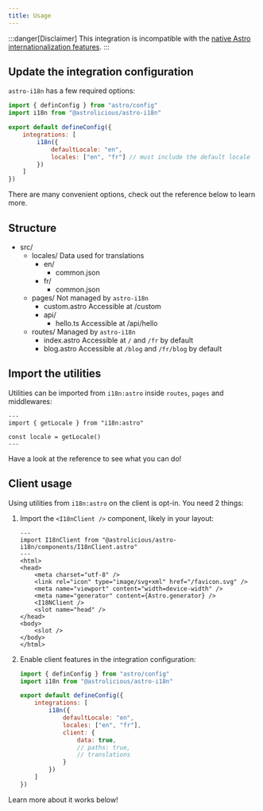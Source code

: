 ```yaml
---
title: Usage
---
```



:::danger[Disclaimer]
This integration is incompatible with the [native Astro internationalization features](https://docs.astro.build/en/guides/internationalization/).
:::

## Update the integration configuration

`astro-i18n` has a few required options:

```js title="astro.config.mjs" {7,8}
import { definConfig } from "astro/config"
import i18n from "@astrolicious/astro-i18n"

export default defineConfig({
    integrations: [
        i18n({
            defaultLocale: "en",
            locales: ["en", "fr"] // must include the default locale
        })
    ]
})
```

There are many convenient options, check out the reference below to learn more.

<LinkCard
  title="Configuration"
  href="/usage/configuration/"
/>

## Structure

<FileTree>

- src/
    - locales/ Data used for translations
        - en/
            - common.json
        - fr/
            - common.json
    - pages/ Not managed by `astro-i18n`
        - custom.astro Accessible at /custom
        - api/
            - hello.ts Accessible at /api/hello
    - routes/ Managed by `astro-i18n`
        - index.astro Accessible at `/` and `/fr` by default
        - blog.astro Accessible at `/blog` and `/fr/blog` by default

</FileTree>

## Import the utilities

Utilities can be imported from `i18n:astro` inside `routes`, `pages` and middlewares:

```astro
---
import { getLocale } from "i18n:astro"

const locale = getLocale()
---
```

Have a look at the reference to see what you can do!

## Client usage

Using utilities from `i18n:astro` on the client is opt-in. You need 2 things:

<Steps>

1. Import the `<I18nClient />` component, likely in your layout:

    ```astro title="src/layouts/Layout.astro" ins={2,10}
    ---
    import I18nClient from "@astrolicious/astro-i18n/components/I18nClient.astro"
    ---
    <html>
    <head>
        <meta charset="utf-8" />
        <link rel="icon" type="image/svg+xml" href="/favicon.svg" />
        <meta name="viewport" content="width=device-width" />
        <meta name="generator" content={Astro.generator} />
        <I18NClient />
        <slot name="head" />
    </head>
    <body>
        <slot />
    </body>
    </html>
    ```

2. Enable client features in the integration configuration:

    ```js title="astro.config.mjs" ins={9-13}
    import { definConfig } from "astro/config"
    import i18n from "@astrolicious/astro-i18n"

    export default defineConfig({
        integrations: [
            i18n({
                defaultLocale: "en",
                locales: ["en", "fr"],
                client: {
                    data: true,
                    // paths: true,
                    // translations
                }
            })
        ]
    })
    ```

</Steps>

Learn more about it works below!

<LinkCard
  title="Client usage"
  href="/usage/client/"
/>